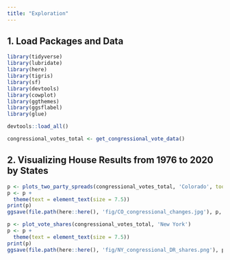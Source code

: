 ```yaml
---
title: "Exploration"
---
```


## 1. Load Packages and Data

```r
library(tidyverse)
library(lubridate)
library(here)
library(tigris)
library(sf)
library(devtools)
library(cowplot)
library(ggthemes)
library(ggsflabel)
library(glue)

devtools::load_all()
```

```r
congressional_votes_total <- get_congressional_vote_data()
```

## 2. Visualizing House Results from 1976 to 2020 by States

```r
p <- plots_two_party_spreads(congressional_votes_total, 'Colorado', tooltips = FALSE)
p <- p +
  theme(text = element_text(size = 7.5))
print(p)
ggsave(file.path(here::here(), 'fig/CO_congressional_changes.jpg'), p, width = 10, height = 27, dpi = 400)
```

```r
p <- plot_vote_shares(congressional_votes_total, 'New York')
p <- p +
  theme(text = element_text(size = 7.5))
print(p)
ggsave(file.path(here::here(), 'fig/NY_congressional_DR_shares.png'), p, width = 9, height = 7, dpi = 400)
```













